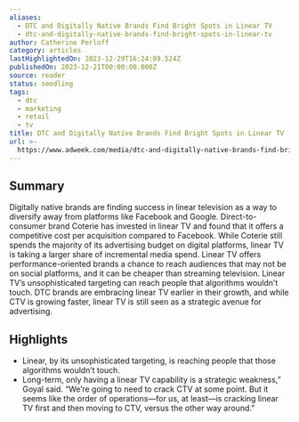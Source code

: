 ```yaml
---
aliases:
  - DTC and Digitally Native Brands Find Bright Spots in Linear TV
  - dtc-and-digitally-native-brands-find-bright-spots-in-linear-tv
author: Catherine Perloff
category: articles
lastHighlightedOn: 2023-12-29T16:24:09.524Z
publishedOn: 2023-12-21T00:00:00.000Z
source: reader
status: seedling
tags:
  - dtc
  - marketing
  - retail
  - tv
title: DTC and Digitally Native Brands Find Bright Spots in Linear TV
url: >-
  https://www.adweek.com/media/dtc-and-digitally-native-brands-find-bright-spots-in-linear-tv/
---
```

## Summary

Digitally native brands are finding success in linear television as a way to diversify away from platforms like Facebook and Google. Direct-to-consumer brand Coterie has invested in linear TV and found that it offers a competitive cost per acquisition compared to Facebook. While Coterie still spends the majority of its advertising budget on digital platforms, linear TV is taking a larger share of incremental media spend. Linear TV offers performance-oriented brands a chance to reach audiences that may not be on social platforms, and it can be cheaper than streaming television. Linear TV’s unsophisticated targeting can reach people that algorithms wouldn’t touch. DTC brands are embracing linear TV earlier in their growth, and while CTV is growing faster, linear TV is still seen as a strategic avenue for advertising.

## Highlights

- Linear, by its unsophisticated targeting, is reaching people that those algorithms wouldn’t touch.
- Long-term, only having a linear TV capability is a strategic weakness,” Goyal said. “We’re going to need to crack CTV at some point. But it seems like the order of operations—for us, at least—is cracking linear TV first and then moving to CTV, versus the other way around.”
